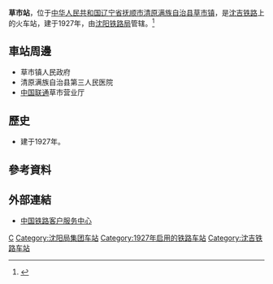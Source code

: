 {{Infobox China railway station
|车站名称 = 草市站
|图片 = 
|图片介绍 = 
|其他名称 = 
|车站拼音 = Caoshi
|英文名称 = Caoshi Railway Station
|车站代码 = 63761
|电报码 = CSL<ref>{{cite book|author=铁道部电子计算技术中心, 铁道部运输局|title=铁路车站站名代码表：TMIS使用|publisher=中国铁道出版社|location=北京|year=1998|isbn=9787113030995|pages=162}}</ref>
|拼音码 = CSH
|车站位置 = [[辽宁省|辽宁省]][[抚顺市|抚顺市]][[清原满族自治县|清原满族自治县]][[草市镇_(清原县)|草市镇]]
|归属 = [[沈阳铁路局|沈阳铁路局]]
|坐标 = 
|线路 = [[沈吉铁路|沈吉铁路]]
|车站等级 = [[四等站_(中铁)|四等站]]
|月台数目 = 
|站台面 = 
|股道数目 = 
|网站 = 
}}
'''草市站'''，位于[[中华人民共和国|中华人民共和国]][[辽宁省|辽宁省]][[抚顺市|抚顺市]][[清原满族自治县|清原满族自治县]][[草市镇_(清原县)|草市镇]]，是[[沈吉铁路|沈吉铁路]]上的火车站，建于1927年，由[[沈阳铁路局|沈阳铁路局]]管辖。<ref>{{Cite web |url=http://search.huochepiao.com/huochezhan/jieshao/576.htm |title=草市火车站介绍 |accessdate=2017-02-28 |archive-date=2016-08-02 |archive-url=https://web.archive.org/web/20160802040316/http://search.huochepiao.com/huochezhan/jieshao/576.htm |dead-url=no }}</ref>
==車站周邊==
* 草市镇人民政府
* 清原满族自治县第三人民医院
* [[中国联通|中国联通]]草市营业厅

==歷史==
* 建于1927年。
==參考資料==
{{reflist}}
==外部連結==
* [http://www.12306.cn/mormhweb/ 中国铁路客户服务中心] {{Wayback|url=http://www.12306.cn/mormhweb/ |date=20180205163941 }}
{{China-rail-stub}}
{{沈吉铁路}}
[[Category:抚顺市铁路车站|C]]
[[Category:沈阳局集团车站|Category:沈阳局集团车站]]
[[Category:1927年启用的铁路车站|Category:1927年启用的铁路车站]]
[[Category:沈吉铁路车站|Category:沈吉铁路车站]]